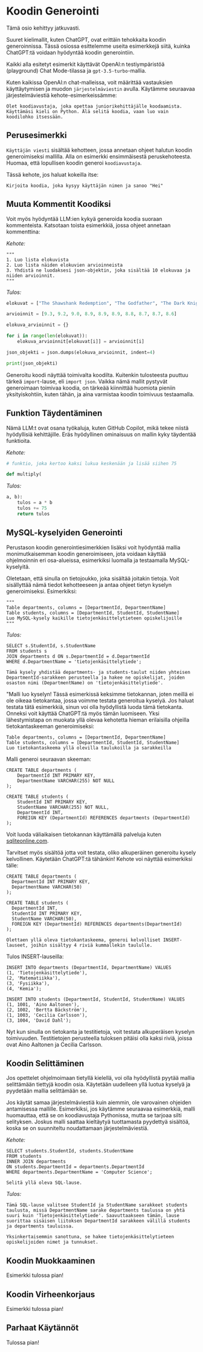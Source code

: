 # Koodin Generointi


<Callout emoji="⚠️">
  Tämä osio kehittyy jatkuvasti.
</Callout>

Suuret kielimallit, kuten ChatGPT, ovat erittäin tehokkaita koodin generoinnissa. Tässä osiossa esittelemme useita esimerkkejä siitä, kuinka ChatGPT:tä voidaan hyödyntää koodin generointiin.

Kaikki alla esitetyt esimerkit käyttävät OpenAI:n testiympäristöä (playground) Chat Mode-tilassa ja `gpt-3.5-turbo`-mallia.

Kuten kaikissa OpenAI:n chat-malleissa, voit määrittää vastauksien käyttäytymisen ja muodon `järjestelmäviestin` avulla. Käytämme seuraavaa järjestelmäviestiä kehote-esimerkeissämme:

```
Olet koodiavustaja, joka opettaa juniorikehittäjälle koodaamista. Käyttämäsi kieli on Python. Älä selitä koodia, vaan luo vain koodilohko itsessään.
```

## Perusesimerkki

`Käyttäjän viesti` sisältää kehotteen, jossa annetaan ohjeet halutun koodin generoimiseksi mallilla. Alla on esimerkki ensimmäisestä peruskehoteesta. Huomaa, että lopullisen koodin generoi `koodiavustaja`.

<Screenshot src={CODE1} alt="CODE1" />

Tässä kehote, jos haluat kokeilla itse:

```
Kirjoita koodia, joka kysyy käyttäjän nimen ja sanoo "Hei"
```

## Muuta Kommentit Koodiksi

Voit myös hyödyntää LLM:ien kykyä generoida koodia suoraan kommenteista. Katsotaan toista esimerkkiä, jossa ohjeet annetaan kommenttina:

*Kehote:*
```
"""
1. Luo lista elokuvista
2. Luo lista näiden elokuvien arvioinneista
3. Yhdistä ne luodaksesi json-objektin, joka sisältää 10 elokuvaa ja niiden arvioinnit.
"""
```

*Tulos:*
```python
elokuvat = ["The Shawshank Redemption", "The Godfather", "The Dark Knight", "Schindler's List", "Pulp Fiction", "The Lord of the Rings: The Return of the King", "Forrest Gump", "Star Wars: Episode V - The Empire Strikes Back", "Inception", "The Silence of the Lambs"]

arvioinnit = [9.3, 9.2, 9.0, 8.9, 8.9, 8.9, 8.8, 8.7, 8.7, 8.6]

elokuva_arvioinnit = {}

for i in range(len(elokuvat)):
    elokuva_arvioinnit[elokuvat[i]] = arvioinnit[i]

json_objekti = json.dumps(elokuva_arvioinnit, indent=4)

print(json_objekti)
```

Generoitu koodi näyttää toimivalta koodilta. Kuitenkin tulosteesta puuttuu tärkeä `import`-lause, eli `import json`. Vaikka nämä mallit pystyvät generoimaan toimivaa koodia, on tärkeää kiinnittää huomiota pieniin yksityiskohtiin, kuten tähän, ja aina varmistaa koodin toimivuus testaamalla.

## Funktion Täydentäminen

Nämä LLM:t ovat osana työkaluja, kuten GitHub Copilot, mikä tekee niistä hyödyllisiä kehittäjille. Eräs hyödyllinen ominaisuus on mallin kyky täydentää funktioita.

*Kehote:*
```python
# funktio, joka kertoo kaksi lukua keskenään ja lisää siihen 75

def multiply(
```

*Tulos:*
```python
a, b):
    tulos = a * b
    tulos += 75
    return tulos
```

## MySQL-kyselyiden Generointi

Perustason koodin generointiesimerkkien lisäksi voit hyödyntää mallia monimutkaisemman koodin generoimiseen, jota voidaan käyttää ohjelmoinnin eri osa-alueissa, esimerkiksi luomalla ja testaamalla MySQL-kyselyitä.

Oletetaan, että sinulla on tietojoukko, joka sisältää joitakin tietoja. Voit sisällyttää nämä tiedot kehotteeseen ja antaa ohjeet tietyn kyselyn generoimiseksi. Esimerkiksi:

```
"""
Table departments, columns = [DepartmentId, DepartmentName]
Table students, columns = [DepartmentId, StudentId, StudentName]
Luo MySQL-kysely kaikille tietojenkäsittelytieteen opiskelijoille
"""
```

*Tulos:*
```
SELECT s.StudentId, s.StudentName
FROM students s
JOIN departments d ON s.DepartmentId = d.DepartmentId
WHERE d.DepartmentName = 'tietojenkäsittelytiede';

Tämä kysely yhdistää departments- ja students-taulut niiden yhteisen DepartmentId-sarakkeen perusteella ja hakee ne opiskelijat, joiden osaston nimi (DepartmentName) on 'tietojenkäsittelytiede'.
```

"Malli luo kyselyn! Tässä esimerkissä keksimme tietokannan, joten meillä ei ole oikeaa tietokantaa, jossa voimme testata generoitua kyselyä. Jos haluat testata tätä esimerkkiä, sinun voi olla hyödyllistä luoda tämä tietokanta. Onneksi voit käyttää ChatGPT:tä myös tämän luomiseen. Yksi lähestymistapa on muokata yllä olevaa kehotetta hieman erilaisilla ohjeilla tietokantaskeeman generoimiseksi:

```
Table departments, columns = [DepartmentId, DepartmentName]
Table students, columns = [DepartmentId, StudentId, StudentName]
Luo tietokantaskeema yllä olevilla taulukoilla ja sarakkeilla
```

Malli generoi seuraavan skeeman:

```
CREATE TABLE departments (
    DepartmentId INT PRIMARY KEY,
    DepartmentName VARCHAR(255) NOT NULL
);

CREATE TABLE students (
    StudentId INT PRIMARY KEY,
    StudentName VARCHAR(255) NOT NULL,
    DepartmentId INT,
    FOREIGN KEY (DepartmentId) REFERENCES departments (DepartmentId)
);
```

Voit luoda väliaikaisen tietokannan käyttämällä palveluja kuten [sqliteonline.com](https://sqliteonline.com/).

Tarvitset myös sisältöä jotta voit testata, oliko alkuperäinen generoitu kysely kelvollinen. Käytetään ChatGPT:tä tähänkin! Kehote voi näyttää esimerkiksi tälle:

```
CREATE TABLE departments (
  DepartmentId INT PRIMARY KEY,
  DepartmentName VARCHAR(50)
);

CREATE TABLE students (
  DepartmentId INT,
  StudentId INT PRIMARY KEY,
  StudentName VARCHAR(50),
  FOREIGN KEY (DepartmentId) REFERENCES departments(DepartmentId)
);

Olettaen yllä oleva tietokantaskeema, generoi kelvolliset INSERT-lauseet, joihin sisältyy 4 riviä kummallekin taululle.
```

Tulos INSERT-lauseilla:

```
INSERT INTO departments (DepartmentId, DepartmentName) VALUES
(1, 'Tietojenkäsittelytiede'),
(2, 'Matematiikka'),
(3, 'Fysiikka'),
(4, 'Kemia');

INSERT INTO students (DepartmentId, StudentId, StudentName) VALUES
(1, 1001, 'Aino Aaltonen'),
(2, 1002, 'Bertta Bäckström'),
(1, 1003, 'Cecilia Carlsson'),
(3, 1004, 'David Dahl');
```

Nyt kun sinulla on tietokanta ja testitietoja, voit testata alkuperäisen kyselyn toimivuuden. Testitietojen perusteella tuloksen pitäisi olla kaksi riviä, joissa ovat Aino Aaltonen ja Cecilia Carlsson.

## Koodin Selittäminen
Jos opettelet ohjelmoimaan tietyllä kielellä, voi olla hyödyllistä pyytää mallia selittämään tiettyjä koodin osia. Käytetään uudelleen yllä luotua kyselyä ja pyydetään mallia selittämään se.

Jos käytät samaa järjestelmäviestiä kuin aiemmin, ole varovainen ohjeiden antamisessa mallille. Esimerkiksi, jos käytämme seuraavaa esimerkkiä, malli huomauttaa, että se on koodiavustaja Pythonissa, mutta se tarjoaa silti selityksen. Joskus malli saattaa kieltäytyä tuottamasta pyydettyä sisältöä, koska se on suunniteltu noudattamaan järjestelmäviestiä.

*Kehote:*

```
SELECT students.StudentId, students.StudentName
FROM students
INNER JOIN departments
ON students.DepartmentId = departments.DepartmentId
WHERE departments.DepartmentName = 'Computer Science';

Selitä yllä oleva SQL-lause.
```

*Tulos:*

```
Tämä SQL-lause valitsee StudentId ja StudentName sarakkeet students taulusta, missä DepartmentName sarake departments taulussa on yhtä suuri kuin 'Tietojenkäsittelytiede'. Saavuttaakseen tämän, lause suorittaa sisäisen liitoksen DepartmentId sarakkeen välillä students ja departments tauluissa.

Yksinkertaisemmin sanottuna, se hakee tietojenkäsittelytieteen opiskelijoiden nimet ja tunnukset.
```

## Koodin Muokkaaminen
Esimerkki tulossa pian!

## Koodin Virheenkorjaus
Esimerkki tulossa pian!

## Parhaat Käytännöt
Tulossa pian!